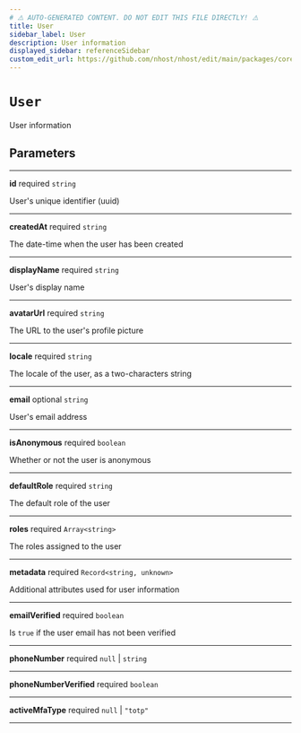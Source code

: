 ```yaml
---
# ⚠️ AUTO-GENERATED CONTENT. DO NOT EDIT THIS FILE DIRECTLY! ⚠️
title: User
sidebar_label: User
description: User information
displayed_sidebar: referenceSidebar
custom_edit_url: https://github.com/nhost/nhost/edit/main/packages/core/src/types.ts#L93
---
```


# `User`

User information

## Parameters

---

**<span className="parameter-name">id</span>** <span className="optional-status">required</span> `string`

User's unique identifier (uuid)

---

**<span className="parameter-name">createdAt</span>** <span className="optional-status">required</span> `string`

The date-time when the user has been created

---

**<span className="parameter-name">displayName</span>** <span className="optional-status">required</span> `string`

User's display name

---

**<span className="parameter-name">avatarUrl</span>** <span className="optional-status">required</span> `string`

The URL to the user's profile picture

---

**<span className="parameter-name">locale</span>** <span className="optional-status">required</span> `string`

The locale of the user, as a two-characters string

---

**<span className="parameter-name">email</span>** <span className="optional-status">optional</span> `string`

User's email address

---

**<span className="parameter-name">isAnonymous</span>** <span className="optional-status">required</span> `boolean`

Whether or not the user is anonymous

---

**<span className="parameter-name">defaultRole</span>** <span className="optional-status">required</span> `string`

The default role of the user

---

**<span className="parameter-name">roles</span>** <span className="optional-status">required</span> `Array<string>`

The roles assigned to the user

---

**<span className="parameter-name">metadata</span>** <span className="optional-status">required</span> `Record<string, unknown>`

Additional attributes used for user information

---

**<span className="parameter-name">emailVerified</span>** <span className="optional-status">required</span> `boolean`

Is `true` if the user email has not been verified

---

**<span className="parameter-name">phoneNumber</span>** <span className="optional-status">required</span> `null` | `string`

---

**<span className="parameter-name">phoneNumberVerified</span>** <span className="optional-status">required</span> `boolean`

---

**<span className="parameter-name">activeMfaType</span>** <span className="optional-status">required</span> `null` | `"totp"`

---
